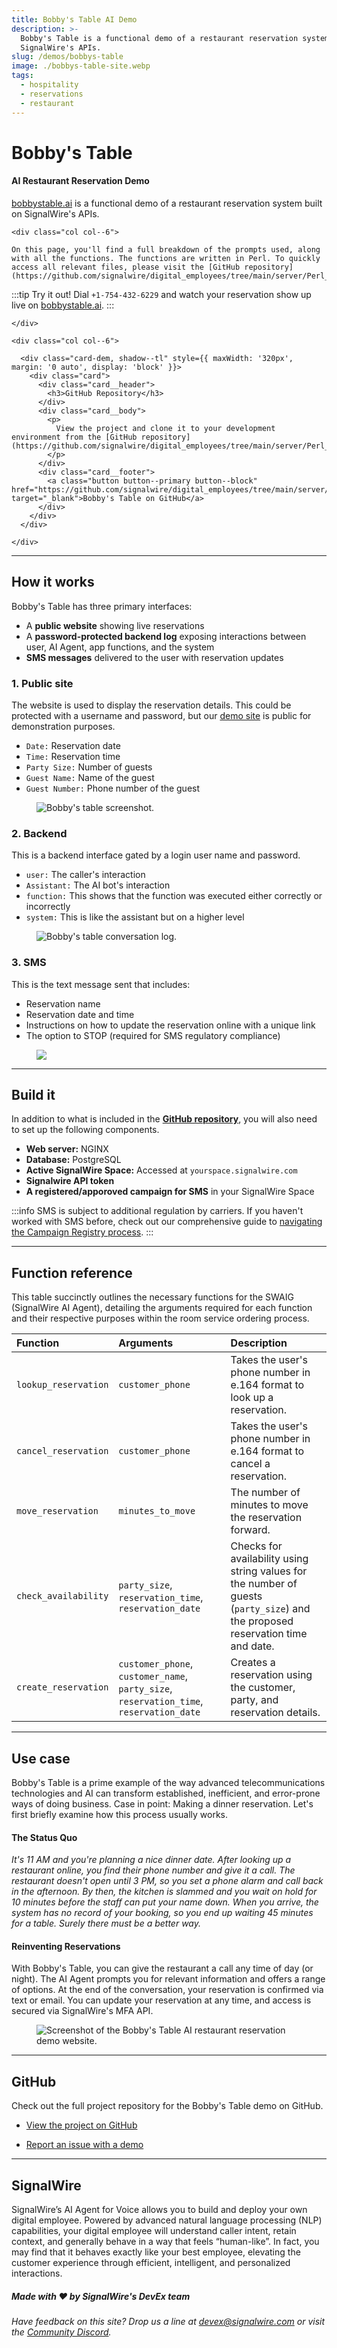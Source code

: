 ```yaml
---
title: Bobby's Table AI Demo
description: >-
  Bobby's Table is a functional demo of a restaurant reservation system built on
  SignalWire's APIs.
slug: /demos/bobbys-table
image: ./bobbys-table-site.webp
tags:
  - hospitality
  - reservations
  - restaurant
---
```


# Bobby's Table

#### AI Restaurant Reservation Demo

[bobbystable.ai](https://bobbystable.ai) is a functional demo of a restaurant reservation system built on SignalWire's APIs.

<div class="row">
    
    <div class="col col--6">

    On this page, you'll find a full breakdown of the prompts used, along with all the functions. The functions are written in Perl. To quickly access all relevant files, please visit the [GitHub repository](https://github.com/signalwire/digital_employees/tree/main/server/Perl_Examples/BobbysTable.ai).

:::tip Try it out! 
Dial `+1-754-432-6229` and watch your reservation show up live on [bobbystable.ai](https://bobbystable.ai).
:::

    </div>

    <div class="col col--6">

      <div class="card-dem, shadow--tl" style={{ maxWidth: '320px', margin: '0 auto', display: 'block' }}>
        <div class="card">
          <div class="card__header">
            <h3>GitHub Repository</h3>
          </div>
          <div class="card__body">
            <p>
              View the project and clone it to your development environment from the [GitHub repository](https://github.com/signalwire/digital_employees/tree/main/server/Perl_Examples/BobbysTable.ai).
            </p>
          </div>
          <div class="card__footer">
            <a class="button button--primary button--block" href="https://github.com/signalwire/digital_employees/tree/main/server/Perl_Examples/BobbysTable.ai" target="_blank">Bobby's Table on GitHub</a>
          </div>
        </div>
      </div>

    </div>

</div>

---

## How it works

Bobby's Table has three primary interfaces:

 - A **public website** showing live reservations
 - A **password-protected backend log** exposing interactions between user, AI Agent, app functions, and the system
 - **SMS messages** delivered to the user with reservation updates

### 1. Public site

The website is used to display the reservation details. This could be protected with a username and password, but our [demo site](https://bobbystable.ai) is public for demonstration purposes.

- `Date:` Reservation date
- `Time:` Reservation time
- `Party Size:` Number of guests
- `Guest Name:` Name of the guest
- `Guest Number:` Phone number of the guest

<figure>
  <img src="https://github.com/Len-PGH/Bobbystable.ai/assets/13131198/5a03a103-83df-495b-bc98-8de136fa5cdc" alt="Bobby's table screenshot." />
</figure>

### 2. Backend

This is a backend interface gated by a login user name and password.

- `user:` The caller's interaction
- `Assistant:` The AI bot's interaction
- `function:` This shows that the function was executed either correctly or incorrectly
- `system:` This is like the assistant but on a higher level

<figure>
  <img src="https://github.com/Len-PGH/Bobbystable.ai/assets/13131198/772e91b4-0338-41b3-aa33-29e5f295cc2d" alt="Bobby's table conversation log." />
</figure>

### 3. SMS

This is the text message sent that includes:

- Reservation name
- Reservation date and time
- Instructions on how to update the reservation online with a unique link
- The option to STOP (required for SMS regulatory compliance)

<figure>
  <img src="https://github.com/Len-PGH/Bobbystable.ai/assets/13131198/1319f8e2-4cf2-4d8e-a1b1-e22ca9717649" />
</figure>

---

## Build it

In addition to what is included in the [**GitHub repository**](https://github.com/signalwire/digital_employees/tree/main/server/Perl_Examples/BobbysTable.ai), you will also need to set up the following components.

  - **Web server:** NGINX
  - **Database:** PostgreSQL
  - **Active SignalWire Space:** Accessed at `yourspace.signalwire.com`
  - **Signalwire API token**
  - **A registered/apporoved campaign for SMS** in your SignalWire Space

:::info
SMS is subject to additional regulation by carriers. If you haven't worked with SMS before, check out our comprehensive guide to [navigating the Campaign Registry process](https://developer.signalwire.com/guides/campaign-registry-all-you-need-to-know/).
:::

---

## Function reference

This table succinctly outlines the necessary functions for the SWAIG (SignalWire AI Agent),
detailing the arguments required for each function and their respective purposes within the room service ordering process.

| Function             | Arguments                                                                               | Description                                                                                                                     |
| :------------------- | :-------------------------------------------------------------------------------------- | :------------------------------------------------------------------------------------------------------------------------------ |
| `lookup_reservation` | `customer_phone`                                                                        | Takes the user's phone number in e.164 format to look up a reservation.                                                         |
| `cancel_reservation` | `customer_phone`                                                                        | Takes the user's phone number in e.164 format to cancel a reservation.                                                          |
| `move_reservation`   | `minutes_to_move`                                                                       | The number of minutes to move the reservation forward.                                                                          |
| `check_availability` | `party_size`, `reservation_time`, `reservation_date`                                    | Checks for availability using string values for the number of guests (`party_size`) and the proposed reservation time and date. |
| `create_reservation` | `customer_phone`, `customer_name`, `party_size`, `reservation_time`, `reservation_date` | Creates a reservation using the customer, party, and reservation details.                                                       |


---

## Use case

Bobby's Table is a prime example of the way advanced telecommunications technologies and AI can transform established, inefficient, and error-prone ways of doing business. Case in point: Making a dinner reservation. Let's first briefly examine how this process usually works.

#### The Status Quo

*It's 11 AM and you're planning a nice dinner date. After looking up a restaurant online, you find their phone number and give it a call. The restaurant doesn't open until 3 PM, so you set a phone alarm and call back in the afternoon. By then, the kitchen is slammed and you wait on hold for 10 minutes before the staff can put your name down. When you arrive, the system has no record of your booking, so you end up waiting 45 minutes for a table. Surely there must be a better way.*

#### Reinventing Reservations

With Bobby's Table, you can give the restaurant a call any time of day (or night). The AI Agent prompts you for relevant information and offers a range of options. At the end of the conversation, your reservation is confirmed via text or email. You can update your reservation at any time, and access is secured via SignalWire's MFA API.

<figure>
  <img className="img-800" src={require("./bobbys-table-site.webp").default}  alt="Screenshot of the Bobby's Table AI restaurant reservation demo website."/>
</figure>

---

## GitHub

Check out the full project repository for the Bobby's Table demo on GitHub.

  - [View the project on GitHub](https://github.com/signalwire/digital_employees/tree/main/server/Perl_Examples/BobbysTable.ai)

  - [Report an issue with a demo](https://github.com/signalwire/digital_employees/issues)

---

## SignalWire

 SignalWire’s AI Agent for Voice allows you to build and deploy your own digital employee. Powered by advanced natural language processing (NLP) capabilities, your digital employee will understand caller intent, retain context, and generally behave in a way that feels “human-like”.  In fact, you may find that it behaves exactly like your best employee, elevating the customer experience through efficient, intelligent, and personalized interactions.

##### Made with ❤️ by SignalWire's DevEx team

*Have feedback on this site? Drop us a line at devex@signalwire.com or visit the [Community Discord](https://discord.com/invite/F2WNYTNjuF).*
